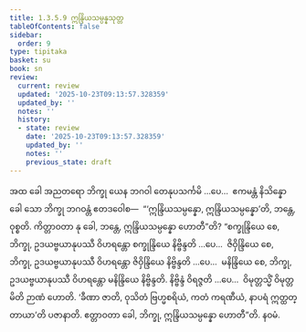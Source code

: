 ```yaml
---
title: 1.3.5.9 ဣန္ဒြိယသမ္ပန္နသုတ္တ
tableOfContents: false
sidebar:
  order: 9
type: tipitaka
basket: su
book: sn
review:
  current: review
  updated: '2025-10-23T09:13:57.328359'
  updated_by: ''
  notes: ''
  history:
  - state: review
    date: '2025-10-23T09:13:57.328359'
    updated_by: ''
    notes: ''
    previous_state: draft
---
```



<ReviewStatus review={frontmatter.review} showDetails={true} />

<HypothesisAnnotation frontmatter={frontmatter} />

<DynamicBreadcrumb />

<Division number="154" book="sn" e="ch" v="18" p="302">

<Paragraph number="849" book="sn">
အထ ခေါ အညတရော ဘိက္ခု ယေန ဘဂဝါ တေနုပသင်္ကမိ …ပေ…  ဧကမန္တံ နိသိန္နော ခေါ သော ဘိက္ခု ဘဂဝန္တံ ဧတဒဝေါစ—  “‘ဣန္ဒြိယသမ္ပန္နော, ဣန္ဒြိယသမ္ပန္နော’တိ, ဘန္တေ, ဝုစ္စတိ. ကိတ္တာဝတာ နု ခေါ, ဘန္တေ, ဣန္ဒြိယသမ္ပန္နော ဟောတီ”တိ?
</Paragraph>

<Paragraph number="850" book="sn">
“စက္ခုန္ဒြိယေ စေ, ဘိက္ခု, ဥဒယဗ္ဗယာနုပဿီ ဝိဟရန္တော စက္ခုန္ဒြိယေ နိဗ္ဗိန္ဒတိ …ပေ…  ဇိဝှိန္ဒြိယေ စေ, ဘိက္ခု, ဥဒယဗ္ဗယာနုပဿီ ဝိဟရန္တော ဇိဝှိန္ဒြိယေ နိဗ္ဗိန္ဒတိ …ပေ…  မနိန္ဒြိယေ စေ, ဘိက္ခု, ဥဒယဗ္ဗယာနုပဿီ ဝိဟရန္တော မနိန္ဒြိယေ နိဗ္ဗိန္ဒတိ. နိဗ္ဗိန္ဒံ ဝိရဇ္ဇတိ …ပေ…  ဝိမုတ္တသ္မိံ ဝိမုတ္တမိတိ ဉာဏံ ဟောတိ. ‘ခီဏာ ဇာတိ, ဝုသိတံ ဗြဟ္မစရိယံ, ကတံ ကရဏီယံ, နာပရံ ဣတ္ထတ္တာယာ’တိ ပဇာနာတိ. ဧတ္တာဝတာ ခေါ, ဘိက္ခု, ဣန္ဒြိယသမ္ပန္နော ဟောတီ”တိ.

</Paragraph>
</Division>

<Paragraph number="851" type="center" book="sn">
နဝမံ.
</Paragraph>
